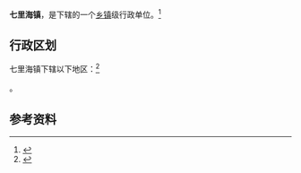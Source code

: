 {{中国乡级行政区|12/02/21/110/000}}

'''七里海镇'''，是{{PRC admin/fullname|12/02/21/110/000|3}}下辖的一个[[乡镇|乡镇]]级行政单位。<ref>{{PRC admin/ref sgc|{{PRC admin/parent|12/02/21/110/000}}}}</ref>

== 行政区划 ==

七里海镇下辖以下地区：<ref>{{PRC admin/ref sgc|12/02/21/110/000}}</ref>

{{PRC admin/children|12/02/21/110/000}}。

== 参考资料 ==

{{reflist}}

{{行政区划小作品}}
{{PRC admin/navcat|12/02/21/110/000}}